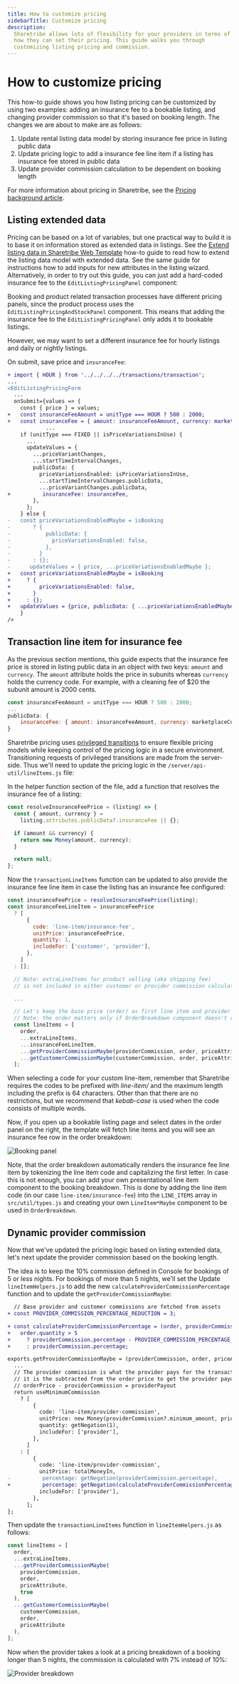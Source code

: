 ```yaml
---
title: How to customize pricing
sidebarTitle: Customize pricing
description:
  Sharetribe allows lots of flexibility for your providers in terms of
  how they can set their pricing. This guide walks you through
  customizing listing pricing and commission.
---
```



# How to customize pricing

This how-to guide shows you how listing pricing can be customized by
using two examples: adding an insurance fee to a bookable listing, and
changing provider commission so that it's based on booking length. The
changes we are about to make are as follows:

1. Update rental listing data model by storing insurance fee price in
   listing public data
2. Update pricing logic to add a insurance fee line item if a listing
   has insurance fee stored in public data
3. Update provider commission calculation to be dependent on booking
   length

For more information about pricing in Sharetribe, see the
[Pricing background article](/concepts/pricing-and-commissions/pricing/).

## Listing extended data

Pricing can be based on a lot of variables, but one practical way to
build it is to base it on information stored as extended data in
listings. See the
[Extend listing data in Sharetribe Web Template](/how-to/listings/extend-listing-data-in-template/)
how-to guide to read how to extend the listing data model with extended
data. See the same guide for instructions how to add inputs for new
attributes in the listing wizard. Alternatively, in order to try out
this guide, you can just add a hard-coded insurance fee to the
`EditListingPricingPanel` component:

<FileTree>
  <FileTree.Folder name="src" defaultOpen>
    <FileTree.Folder name="containers" defaultOpen>
      <FileTree.Folder name="EditListingPricingPage" defaultOpen>
        <FileTree.Folder name="EditListingPricingWizard" />
      </FileTree.Folder>
      <FileTree.Folder name="EditListingPricingPanel" defaultOpen>
        <FileTree.File name="EditListingPricingPanel.js" />
      </FileTree.Folder>
    </FileTree.Folder>
  </FileTree.Folder>
</FileTree>

Booking and product related transaction processes have different pricing
panels, since the product process uses the
`EditListingPricingAndStockPanel` component. This means that adding the
insurance fee to the `EditListingPricingPanel` only adds it to bookable
listings.

However, we may want to set a different insurance fee for hourly
listings and daily or nightly listings.

On submit, save price and `insuranceFee`:

```diff
+ import { HOUR } from '../../../../transactions/transaction';
...
<EditListingPricingForm
  ...
  onSubmit={values => {
    const { price } = values;
+   const insuranceFeeAmount = unitType === HOUR ? 500 : 2000;
+   const insuranceFee = { amount: insuranceFeeAmount, currency: marketplaceCurrency };
            ...
    if (unitType === FIXED || isPriceVariationsInUse) {
      ...
      updateValues = {
        ...priceVariantChanges,
        ...startTimeIntervalChanges,
        publicData: {
          priceVariationsEnabled: isPriceVariationsInUse,
          ...startTimeIntervalChanges.publicData,
          ...priceVariantChanges.publicData,
+          insuranceFee: insuranceFee,
        },
      };
    } else {
-   const priceVariationsEnabledMaybe = isBooking
-       ? {
-           publicData: {
-             priceVariationsEnabled: false,
-           },
-         }
-       : {};
-      updateValues = { price, ...priceVariationsEnabledMaybe };
+   const priceVariationsEnabledMaybe = isBooking
+     ? {
+         priceVariationsEnabled: false,
+       }
+     : {};
+   updateValues = {price, publicData: { ...priceVariationsEnabledMaybe, insuranceFee: insuranceFee, } };
    }
/>
```

## Transaction line item for insurance fee

As the previous section mentions, this guide expects that the insurance
fee price is stored in listing public data in an object with two keys:
`amount` and `currency`. The `amount` attribute holds the price in
subunits whereas `currency` holds the currency code. For example, with a
cleaning fee of $20 the subunit amount is 2000 cents.

```js
const insuranceFeeAmount = unitType === HOUR ? 500 : 2000;
...
publicData: {
    insuranceFee: { amount: insuranceFeeAmount, currency: marketplaceCurrency },
}
```

Sharetribe pricing uses
[privileged transitions](/concepts/transactions/privileged-transitions/)
to ensure flexible pricing models while keeping control of the pricing
logic in a secure environment. Transitioning requests of privileged
transitions are made from the server-side. Thus we'll need to update the
pricing logic in the `/server/api-util/lineItems.js` file:

<FileTree>
  <FileTree.Folder name="server" defaultOpen>
    <FileTree.Folder name="api-util" defaultOpen>
      <FileTree.File name="lineItems.js" />
    </FileTree.Folder>
  </FileTree.Folder>
</FileTree>

In the helper function section of the file, add a function that resolves
the insurance fee of a listing:

```js
const resolveInsuranceFeePrice = (listing) => {
  const { amount, currency } =
    listing.attributes.publicData?.insuranceFee || {};

  if (amount && currency) {
    return new Money(amount, currency);
  }

  return null;
};
```

Now the `transactionLineItems` function can be updated to also provide
the insurance fee line item in case the listing has an insurance fee
configured:

```js
const insuranceFeePrice = resolveInsuranceFeePrice(listing);
const insuranceFeeLineItem = insuranceFeePrice
  ? [
      {
        code: 'line-item/insurance-fee',
        unitPrice: insuranceFeePrice,
        quantity: 1,
        includeFor: ['customer', 'provider'],
      },
    ]
  : [];

  // Note: extraLineItems for product selling (aka shipping fee)
  // is not included in either customer or provider commission calculation.

  ...

  // Let's keep the base price (order) as first line item and provider and customer commissions as last.
  // Note: the order matters only if OrderBreakdown component doesn't recognize line-item.
  const lineItems = [
    order,
    ...extraLineItems,
    ...insuranceFeeLineItem,
    ...getProviderCommissionMaybe(providerCommission, order, priceAttribute),
    ...getCustomerCommissionMaybe(customerCommission, order, priceAttribute),
  ];
```

<Callout type="info">

When selecting a code for your custom line-item, remember that
Sharetribe requires the codes to be prefixed with _line-item/_ and the
maximum length including the prefix is 64 characters. Other than that
there are no restrictions, but we recommend that _kebab-case_ is used
when the code consists of multiple words.

</Callout>

Now, if you open up a bookable listing page and select dates in the
order panel on the right, the template will fetch line items and you
will see an insurance fee row in the order breakdown:

![Booking panel](./booking-panel.png)

Note, that the order breakdown automatically renders the insurance fee
line item by tokenizing the line item code and capitalizing the first
letter. In case this is not enough, you can add your own presentational
line item component to the booking breakdown. This is done by adding the
line item code (in our case `line-item/insurance-fee`) into the
`LINE_ITEMS` array in `src/util/types.js` and creating your own
`LineItem*Maybe` component to be used in `OrderBreakdown`.

## Dynamic provider commission

Now that we've updated the pricing logic based on listing extended data,
let's next update the provider commission based on the booking length.

The idea is to keep the 10% commission defined in Console for bookings
of 5 or less nights. For bookings of more than 5 nights, we'll set the
Update `lineItemHelpers.js` to add the new
`calculateProviderCommissionPercentage` function and to update the
`getProviderCommissionMaybe`:

```diff
  // Base provider and customer commissions are fetched from assets
+ const PROVIDER_COMMISSION_PERCENTAGE_REDUCTION = 3;

+ const calculateProviderCommissionPercentage = (order, providerCommission) =>
+   order.quantity > 5
+     ? providerCommission.percentage - PROVIDER_COMMISSION_PERCENTAGE_REDUCTION
+     : providerCommission.percentage;

exports.getProviderCommissionMaybe = (providerCommission, order, priceAttribute) => {
  ...
  // The provider commission is what the provider pays for the transaction, and
  // it is the subtracted from the order price to get the provider payout:
  // orderPrice - providerCommission = providerPayout
  return useMinimumCommission
    ? [
        {
          code: 'line-item/provider-commission',
          unitPrice: new Money(providerCommission?.minimum_amount, priceAttribute?.currency),
          quantity: getNegation(1),
          includeFor: ['provider'],
        },
      ]
    : [
        {
          code: 'line-item/provider-commission',
          unitPrice: totalMoneyIn,
-          percentage: getNegation(providerCommission.percentage),
+          percentage: getNegation(calculateProviderCommissionPercentage(order, providerCommission)),
          includeFor: ['provider'],
        },
      ];
};
```

Then update the `transactionLineItems` function in `lineItemHelpers.js`
as follows:

```jsx
const lineItems = [
  order,
  ...extraLineItems,
  ...getProviderCommissionMaybe(
    providerCommission,
    order,
    priceAttribute,
    true
  ),
  ...getCustomerCommissionMaybe(
    customerCommission,
    order,
    priceAttribute
  ),
];
```

Now when the provider takes a look at a pricing breakdown of a booking
longer than 5 nights, the commission is calculated with 7% instead of
10%:

![Provider breakdown](./provider-breakdown.png)
